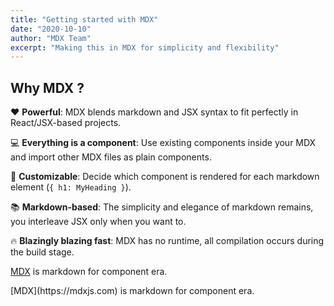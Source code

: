 ```yaml
---
title: "Getting started with MDX"
date: "2020-10-10"
author: "MDX Team"
excerpt: "Making this in MDX for simplicity and flexibility"
---
```



## Why MDX ?

❤️ **Powerful**: MDX blends markdown and JSX syntax to fit perfectly in
React/JSX-based projects.

💻 **Everything is a component**: Use existing components inside your
MDX and import other MDX files as plain components.

🔧 **Customizable**: Decide which component is rendered for each markdown
element (`{ h1: MyHeading }`).

📚 **Markdown-based**: The simplicity and elegance of markdown remains,
you interleave JSX only when you want to.

🔥 **Blazingly blazing fast**: MDX has no runtime, all compilation occurs
during the build stage.

[MDX](https://mdxjs.com) is markdown for component era.

<MyBackground>
  [MDX](https://mdxjs.com) is markdown for component era.
</MyBackground>
<MyButton text="Click" />
